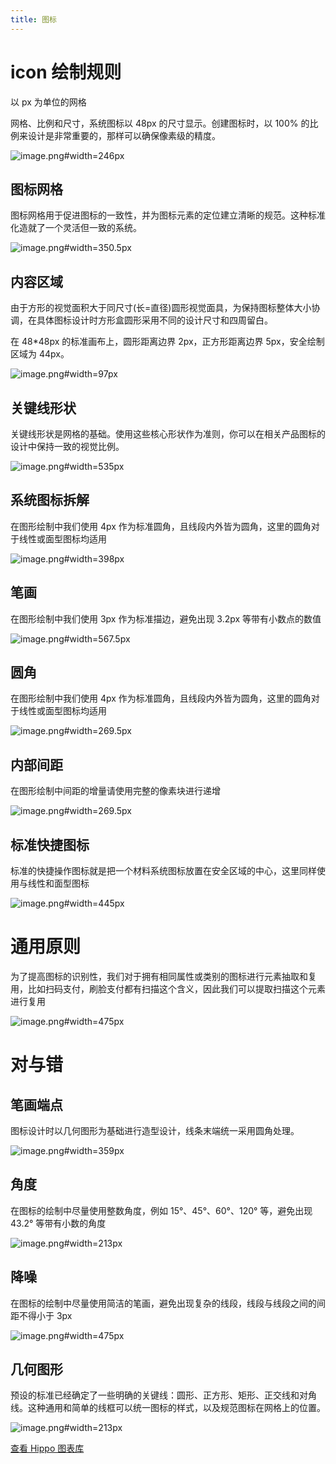 ```yaml
---
title: 图标
---
```


<!--
  这个文件是从语雀文档同步生成的，请不要手动修改
  语雀文档地址 https://www.yuque.com/hema-fe/rex-design/icons
  同步时间：2021-04-29 20:50:16
-->

# icon 绘制规则

以 px 为单位的网格

网格、比例和尺寸，系统图标以 48px 的尺寸显示。创建图标时，以 100% 的比例来设计是非常重要的，那样可以确保像素级的精度。

![image.png#width=246px](https://hippo-oss.oss-cn-hangzhou.aliyuncs.com/rex/design-images/icons/a59a4264.png)

## 图标网格

图标网格用于促进图标的一致性，并为图标元素的定位建立清晰的规范。这种标准化造就了一个灵活但一致的系统。

![image.png#width=350.5px](https://hippo-oss.oss-cn-hangzhou.aliyuncs.com/rex/design-images/icons/360f122e.png)

## 内容区域

由于方形的视觉面积大于同尺寸(长=直径)圆形视觉面具，为保持图标整体大小协调，在具体图标设计时方形盒圆形采用不同的设计尺寸和四周留白。

在 48\*48px 的标准画布上，圆形距离边界 2px，正方形距离边界 5px，安全绘制区域为 44px。

![image.png#width=97px](https://hippo-oss.oss-cn-hangzhou.aliyuncs.com/rex/design-images/icons/da476de9.png)

## 关键线形状

关键线形状是网格的基础。使用这些核心形状作为准则，你可以在相关产品图标的设计中保持一致的视觉比例。

![image.png#width=535px](https://hippo-oss.oss-cn-hangzhou.aliyuncs.com/rex/design-images/icons/d3e0eea2.png)

## 系统图标拆解

在图形绘制中我们使用 4px 作为标准圆角，且线段内外皆为圆角，这里的圆角对于线性或面型图标均适用

![image.png#width=398px](https://hippo-oss.oss-cn-hangzhou.aliyuncs.com/rex/design-images/icons/6e844f46.png)

## 笔画

在图形绘制中我们使用 3px 作为标准描边，避免出现 3.2px 等带有小数点的数值

![image.png#width=567.5px](https://hippo-oss.oss-cn-hangzhou.aliyuncs.com/rex/design-images/icons/50dfeb4a.png)

## 圆角

在图形绘制中我们使用 4px 作为标准圆角，且线段内外皆为圆角，这里的圆角对于线性或面型图标均适用

![image.png#width=269.5px](https://hippo-oss.oss-cn-hangzhou.aliyuncs.com/rex/design-images/icons/a2131b83.png)

## 内部间距

在图形绘制中间距的增量请使用完整的像素块进行递增

![image.png#width=269.5px](https://hippo-oss.oss-cn-hangzhou.aliyuncs.com/rex/design-images/icons/0b810e93.png)

## 标准快捷图标

标准的快捷操作图标就是把一个材料系统图标放置在安全区域的中心，这里同样使用与线性和面型图标

![image.png#width=445px](https://hippo-oss.oss-cn-hangzhou.aliyuncs.com/rex/design-images/icons/7de20604.png)

# 通用原则

为了提高图标的识别性，我们对于拥有相同属性或类别的图标进行元素抽取和复用，比如扫码支付，刷脸支付都有扫描这个含义，因此我们可以提取扫描这个元素进行复用

![image.png#width=475px](https://hippo-oss.oss-cn-hangzhou.aliyuncs.com/rex/design-images/icons/84ae7e19.png)

# 对与错

## 笔画端点

图标设计时以几何图形为基础进行造型设计，线条末端统一采用圆角处理。

![image.png#width=359px](https://hippo-oss.oss-cn-hangzhou.aliyuncs.com/rex/design-images/icons/68331381.png)

## 角度

在图标的绘制中尽量使用整数角度，例如 15°、45°、60°、120° 等，避免出现 43.2° 等带有小数的角度

![image.png#width=213px](https://hippo-oss.oss-cn-hangzhou.aliyuncs.com/rex/design-images/icons/ec22b44a.png)

## 降噪

在图标的绘制中尽量使用简洁的笔画，避免出现复杂的线段，线段与线段之间的间距不得小于 3px

![image.png#width=475px](https://hippo-oss.oss-cn-hangzhou.aliyuncs.com/rex/design-images/icons/1c7001cf.png)

## 几何图形

预设的标准已经确定了一些明确的关键线：圆形、正方形、矩形、正交线和对角线。这种通用和简单的线框可以统一图标的样式，以及规范图标在网格上的位置。

![image.png#width=213px](https://hippo-oss.oss-cn-hangzhou.aliyuncs.com/rex/design-images/icons/930ae12b.png)

[查看 Hippo 图表库](https://www.iconfont.cn/collections/detail?spm=a313x.7781069.1998910419.d9df05512&cid=22664)
